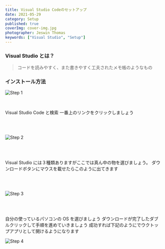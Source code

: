 ```yaml
---
title: Visual Studio Codeのセットアップ
date: 2021-05-29
category: Setup
published: true
coverImg: cover-img.jpg
photographer: Jeswin Thomas
keywords: ["Visual Studio", "Setup"]
---
```


### Visual Studio とは？

> コードを読みやすく、また書きやすく工夫されたメモ帳のようなもの

### インストール方法

![Step 1](step1.png)

<br />

Visual Studio Code と検索 一番上のリンクをクリックしましょう

<br />
<br />

![Step 2](step2.png)

<br />
<br />

Visual Studio には３種類ありますがここでは真ん中の物を選びましょう。 ダウンロードボタンにマウスを載せたらこのように出てきます

<br />
<br />

![Step 3](step3.png)

<br />
<br />

自分の使っているパソコンの OS を選びましょう ダウンロードが完了したダブルクリックして手順を進めていきましょう
成功すれば下記のようにでウクトップアプリとして開けるようになります

![Step 4](step4.png)
